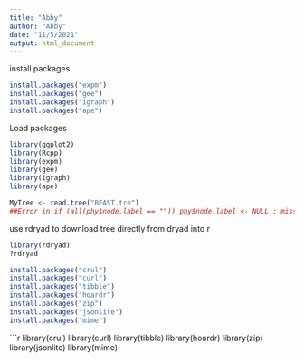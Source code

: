 ```yaml
---
title: "Abby"
author: "Abby"
date: "11/5/2021"
output: html_document
---
```


install packages
```r
install.packages("expm")
install.packages("gee")
install.packages("igraph")
install.packages("ape")
```

Load packages 
```r
library(ggplot2)
library(Rcpp)
library(expm)
library(gee)
library(igraph)
library(ape)
```

```r
MyTree <- read.tree("BEAST.tre")
##Error in if (all(phy$node.label == "")) phy$node.label <- NULL : missing value where TRUE/FALSE needed
```


use rdryad to download tree directly from dryad into r 
```r
library(rdryad)
?rdryad
```

```r
install.packages("crul")
install.packages("curl")
install.packages("tibble")
install.packages("hoardr")
install.packages("zip")
install.packages("jsonlite")
install.packages("mime")
```

```r
library(crul)
library(curl) 
library(tibble)
library(hoardr)
library(zip) 
library(jsonlite) 
library(mime)
